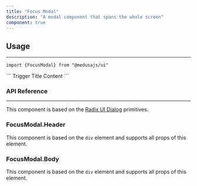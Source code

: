 ```yaml
---
title: "Focus Modal"
description: "A modal component that spans the whole screen"
component: true
---
```


<ComponentExample name="focus-modal-demo" />

## Usage

---

<Snippet>```import {FocusModal} from "@medusajs/ui"```</Snippet>

<Snippet>
  ```
  <FocusModal.Root>
    <FocusModal.Trigger>Trigger</FocusModal.Trigger>
    <FocusModal.Content>
      <FocusModal.Header>Title</FocusModal.Header>
      <FocusModal.Body>Content</FocusModal.Body>
    </FocusModal.Content>
  </FocusModal.Root>
  ```
</Snippet>

### API Reference

---

This component is based on the [Radix UI Dialog](https://www.radix-ui.com/primitives/docs/components/dialog) primitives.

### FocusModal.Header

This component is based on the `div` element and supports all props of this element.

### FocusModal.Body

This component is based on the `div` element and supports all props of this element.
